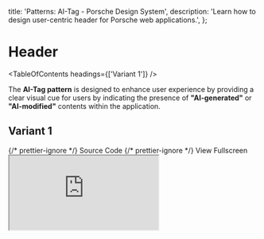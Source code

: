 
  title: 'Patterns: AI-Tag - Porsche Design System',
  description: 'Learn how to design user-centric header for Porsche web applications.',
};

# Header

<TableOfContents headings={['Variant 1']} />

The **AI-Tag pattern** is designed to enhance user experience by providing a clear visual cue for users by indicating
the presence of **"AI-generated"** or **"AI-modified"** contents within the application.

## Variant 1

<div className="flex flex-wrap gap-static-md">
  <PLinkPure icon="external">
    {/* prettier-ignore */}
    <Link href="https://github.com/porsche-design-system/examples/tree/main/patterns/src/ai-tag/1">Source Code</Link>
  </PLinkPure>
  <PLinkPure icon="external">
    {/* prettier-ignore */}
    <Link href="https://porsche-design-system.github.io/examples/patterns/ai-tag/1">View Fullscreen</Link>
  </PLinkPure>
</div>

<iframe
  className="my-fluid-md w-full aspect-3/2 rounded-lg shadow-high"
  title="AI-Tag Variant 1"
  src="https://porsche-design-system.github.io/examples/patterns/ai-tag/1"
/>
